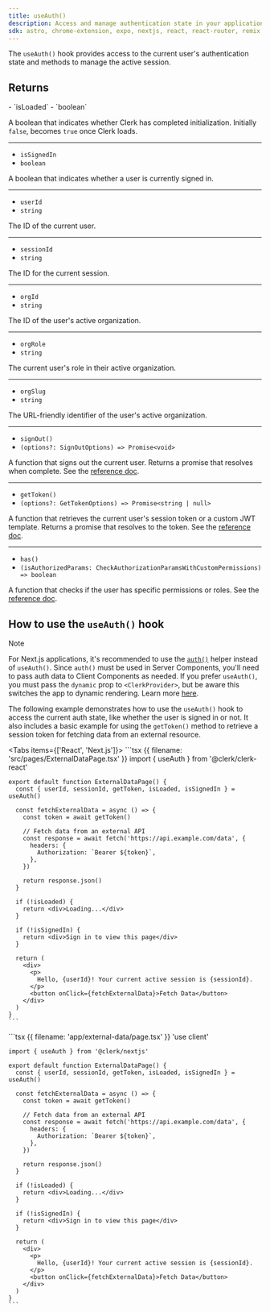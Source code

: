 ```yaml
---
title: useAuth()
description: Access and manage authentication state in your application with Clerk's useAuth() hook.
sdk: astro, chrome-extension, expo, nextjs, react, react-router, remix, tanstack-start
---
```


The `useAuth()` hook provides access to the current user's authentication state and methods to manage the active session.

## Returns

<Properties>
  - `isLoaded`
  - `boolean`

  A boolean that indicates whether Clerk has completed initialization. Initially `false`, becomes `true` once Clerk loads.

  ---

  - `isSignedIn`
  - `boolean`

  A boolean that indicates whether a user is currently signed in.

  ---

  - `userId`
  - `string`

  The ID of the current user.

  ---

  - `sessionId`
  - `string`

  The ID for the current session.

  ---

  - `orgId`
  - `string`

  The ID of the user's active organization.

  ---

  - `orgRole`
  - `string`

  The current user's role in their active organization.

  ---

  - `orgSlug`
  - `string`

  The URL-friendly identifier of the user's active organization.

  ---

  - `signOut()`
  - `(options?: SignOutOptions) => Promise<void>`

  A function that signs out the current user. Returns a promise that resolves when complete. See the [reference doc](/docs/references/javascript/clerk#sign-out).

  ---

  - `getToken()`
  - `(options?: GetTokenOptions) => Promise<string | null>`

  A function that retrieves the current user's session token or a custom JWT template. Returns a promise that resolves to the token. See the [reference doc](/docs/references/javascript/session#get-token).

  ---

  - `has()`
  - `(isAuthorizedParams: CheckAuthorizationParamsWithCustomPermissions) => boolean`

  A function that checks if the user has specific permissions or roles. See the [reference doc](/docs/references/backend/types/auth-object#has).
</Properties>

## How to use the `useAuth()` hook

> [!NOTE]
> For Next.js applications, it's recommended to use the [`auth()`](/docs/references/nextjs/auth) helper instead of `useAuth()`. Since `auth()` must be used in Server Components, you'll need to pass auth data to Client Components as needed. If you prefer `useAuth()`, you must pass the `dynamic` prop to `<ClerkProvider>`, but be aware this switches the app to dynamic rendering. Learn more [here](/docs/references/nextjs/rendering-modes).

The following example demonstrates how to use the `useAuth()` hook to access the current auth state, like whether the user is signed in or not. It also includes a basic example for using the `getToken()` method to retrieve a session token for fetching data from an external resource.

<Tabs items={['React', 'Next.js']}>
  <Tab>
    ```tsx {{ filename: 'src/pages/ExternalDataPage.tsx' }}
    import { useAuth } from '@clerk/clerk-react'

    export default function ExternalDataPage() {
      const { userId, sessionId, getToken, isLoaded, isSignedIn } = useAuth()

      const fetchExternalData = async () => {
        const token = await getToken()

        // Fetch data from an external API
        const response = await fetch('https://api.example.com/data', {
          headers: {
            Authorization: `Bearer ${token}`,
          },
        })

        return response.json()
      }

      if (!isLoaded) {
        return <div>Loading...</div>
      }

      if (!isSignedIn) {
        return <div>Sign in to view this page</div>
      }

      return (
        <div>
          <p>
            Hello, {userId}! Your current active session is {sessionId}.
          </p>
          <button onClick={fetchExternalData}>Fetch Data</button>
        </div>
      )
    }
    ```
  </Tab>

  <Tab>
    ```tsx {{ filename: 'app/external-data/page.tsx' }}
    'use client'

    import { useAuth } from '@clerk/nextjs'

    export default function ExternalDataPage() {
      const { userId, sessionId, getToken, isLoaded, isSignedIn } = useAuth()

      const fetchExternalData = async () => {
        const token = await getToken()

        // Fetch data from an external API
        const response = await fetch('https://api.example.com/data', {
          headers: {
            Authorization: `Bearer ${token}`,
          },
        })

        return response.json()
      }

      if (!isLoaded) {
        return <div>Loading...</div>
      }

      if (!isSignedIn) {
        return <div>Sign in to view this page</div>
      }

      return (
        <div>
          <p>
            Hello, {userId}! Your current active session is {sessionId}.
          </p>
          <button onClick={fetchExternalData}>Fetch Data</button>
        </div>
      )
    }
    ```
  </Tab>
</Tabs>
